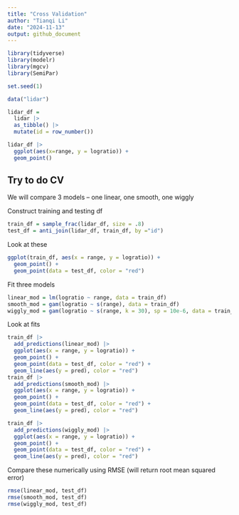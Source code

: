 ```yaml
---
title: "Cross Validation"
author: "Tianqi Li"
date: "2024-11-13"
output: github_document
---
```


```r
library(tidyverse)
library(modelr)
library(mgcv)
library(SemiPar)

set.seed(1)
```

```r
data("lidar")

lidar_df = 
  lidar |>
  as_tibble() |>
  mutate(id = row_number())
```

```r
lidar_df |>
  ggplot(aes(x=range, y = logratio)) +
  geom_point()
```

## Try to do CV

We will compare 3 models -- one linear, one smooth, one wiggly

Construct training and testing df

```r
train_df = sample_frac(lidar_df, size = .8)
test_df = anti_join(lidar_df, train_df, by ="id")
```

Look at these

```r
ggplot(train_df, aes(x = range, y = logratio)) +
  geom_point() +
  geom_point(data = test_df, color = "red")
```

Fit three models

```r
linear_mod = lm(logratio ~ range, data = train_df)
smooth_mod = gam(logratio ~ s(range), data = train_df)
wiggly_mod = gam(logratio ~ s(range, k = 30), sp = 10e-6, data = train_df)
```

Look at fits

```r
train_df |>
  add_predictions(linear_mod) |>
  ggplot(aes(x = range, y = logratio)) +
  geom_point() +
  geom_point(data = test_df, color = "red") +
  geom_line(aes(y = pred), color = "red")
train_df |>
  add_predictions(smooth_mod) |>
  ggplot(aes(x = range, y = logratio)) +
  geom_point() +
  geom_point(data = test_df, color = "red") +
  geom_line(aes(y = pred), color = "red")
```

```r
train_df |>
  add_predictions(wiggly_mod) |>
  ggplot(aes(x = range, y = logratio)) +
  geom_point() +
  geom_point(data = test_df, color = "red") +
  geom_line(aes(y = pred), color = "red")
```

Compare these numerically using RMSE (will return root mean squared error)

```r
rmse(linear_mod, test_df)
rmse(smooth_mod, test_df)
rmse(wiggly_mod, test_df)
```


